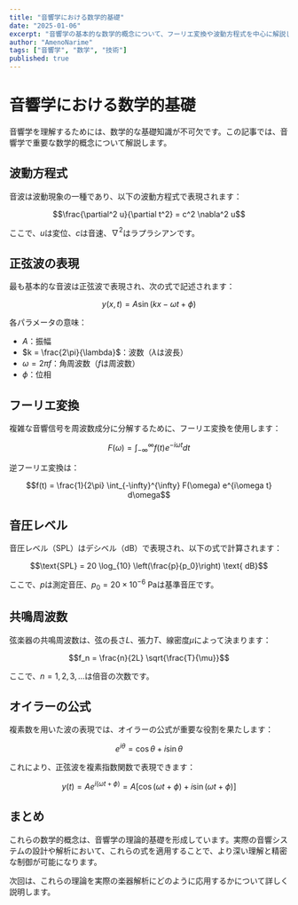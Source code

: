 ```yaml
---
title: "音響学における数学的基礎"
date: "2025-01-06"
excerpt: "音響学の基本的な数学的概念について、フーリエ変換や波動方程式を中心に解説します。"
author: "AmenoNarime"
tags: ["音響学", "数学", "技術"]
published: true
---
```


# 音響学における数学的基礎

音響学を理解するためには、数学的な基礎知識が不可欠です。この記事では、音響学で重要な数学的概念について解説します。

## 波動方程式

音波は波動現象の一種であり、以下の波動方程式で表現されます：

$$\frac{\partial^2 u}{\partial t^2} = c^2 \nabla^2 u$$

ここで、$u$は変位、$c$は音速、$\nabla^2$はラプラシアンです。

## 正弦波の表現

最も基本的な音波は正弦波で表現され、次の式で記述されます：

$$y(x,t) = A \sin(kx - \omega t + \phi)$$

各パラメータの意味：
- $A$：振幅
- $k = \frac{2\pi}{\lambda}$：波数（$\lambda$は波長）
- $\omega = 2\pi f$：角周波数（$f$は周波数）
- $\phi$：位相

## フーリエ変換

複雑な音響信号を周波数成分に分解するために、フーリエ変換を使用します：

$$F(\omega) = \int_{-\infty}^{\infty} f(t) e^{-i\omega t} dt$$

逆フーリエ変換は：

$$f(t) = \frac{1}{2\pi} \int_{-\infty}^{\infty} F(\omega) e^{i\omega t} d\omega$$

## 音圧レベル

音圧レベル（SPL）はデシベル（dB）で表現され、以下の式で計算されます：

$$\text{SPL} = 20 \log_{10} \left(\frac{p}{p_0}\right) \text{ dB}$$

ここで、$p$は測定音圧、$p_0 = 20 \times 10^{-6}$ Paは基準音圧です。

## 共鳴周波数

弦楽器の共鳴周波数は、弦の長さ$L$、張力$T$、線密度$\mu$によって決まります：

$$f_n = \frac{n}{2L} \sqrt{\frac{T}{\mu}}$$

ここで、$n = 1, 2, 3, ...$は倍音の次数です。

## オイラーの公式

複素数を用いた波の表現では、オイラーの公式が重要な役割を果たします：

$$e^{i\theta} = \cos\theta + i\sin\theta$$

これにより、正弦波を複素指数関数で表現できます：

$$y(t) = A e^{i(\omega t + \phi)} = A[\cos(\omega t + \phi) + i\sin(\omega t + \phi)]$$

## まとめ

これらの数学的概念は、音響学の理論的基礎を形成しています。実際の音響システムの設計や解析において、これらの式を適用することで、より深い理解と精密な制御が可能になります。

次回は、これらの理論を実際の楽器解析にどのように応用するかについて詳しく説明します。
